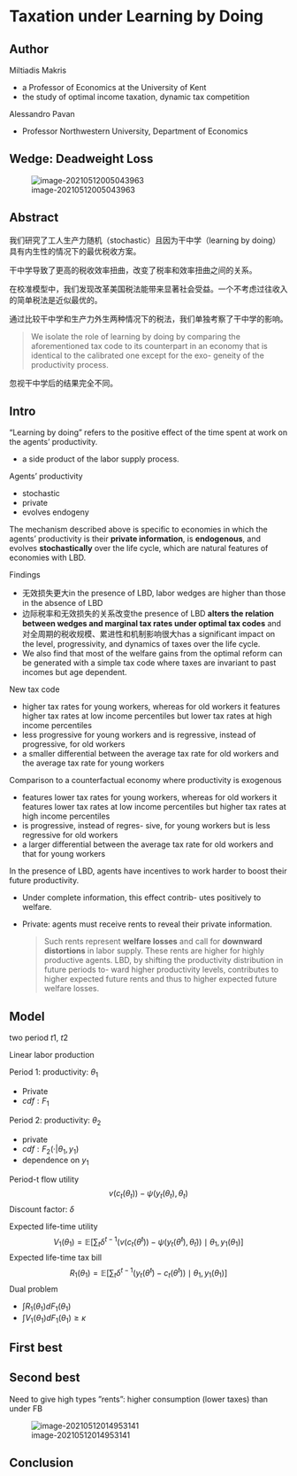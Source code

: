 # Taxation under Learning by Doing

## Author

Miltiadis Makris

* a Professor of Economics at the University of Kent
* the study of optimal income taxation, dynamic tax competition

Alessandro Pavan

* Professor Northwestern University, Department of Economics

## Wedge: Deadweight Loss

![image-20210512005043963](https://gimg2.baidu.com/image_search/src=http%3A%2F%2Fwww.wendangwang.com%2Fpic%2F3e20936c7959f45cf56611b4%2F9-810-jpg_6-1080-0-0-1080.jpg&refer=http%3A%2F%2Fwww.wendangwang.com&app=2002&size=f9999,10000&q=a80&n=0&g=0n&fmt=jpeg?sec=1623343909&t=5e695f264e45fd67ccd1a510d7371fce)

## Abstract

我们研究了工人生产力随机（stochastic）且因为干中学（learning by doing）具有内生性的情况下的最优税收方案。

干中学导致了更高的税收效率扭曲，改变了税率和效率扭曲之间的关系。

在校准模型中，我们发现改革美国税法能带来显著社会受益。一个不考虑过往收入的简单税法是近似最优的。

通过比较干中学和生产力外生两种情况下的税法，我们单独考察了干中学的影响。

> We isolate the role of learning by doing by comparing the aforementioned tax code to its counterpart in an economy that is identical to the calibrated one except for the exo- geneity of the productivity process.

忽视干中学后的结果完全不同。

## Intro

“Learning by doing” refers to the positive effect of the time spent at work on the agents’ productivity. 

* a side product of the labor supply process.

Agents' productivity

* stochastic
* private
* evolves endogeny

The mechanism described above is specific to economies in which the agents’ productivity is their **private information**, is **endogenous**, and evolves **stochastically** over the life cycle, which are natural features of economies with LBD. 

Findings

* 无效损失更大in the presence of LBD, labor wedges are higher than those in the absence of LBD
* 边际税率和无效损失的关系改变the presence of LBD **alters the relation between wedges and marginal tax rates under optimal tax codes** and 对全周期的税收规模、累进性和机制影响很大has a significant impact on the level, progressivity, and dynamics of taxes over the life cycle.
* We also find that most of the welfare gains from the optimal reform can be generated with a simple tax code where taxes are invariant to past incomes but age dependent. 

New tax code

* higher tax rates for young workers, whereas for old workers it features higher tax rates at low income percentiles but lower tax rates at high income percentiles
* less progressive for young workers and is regressive, instead of progressive, for old workers
* a smaller differential between the average tax rate for old workers and the average tax rate for young workers

Comparison to a counterfactual economy where productivity is exogenous

* features lower tax rates for young workers, whereas for old workers it features lower tax rates at low income percentiles but higher tax rates at high income percentiles
* is progressive, instead of regres- sive, for young workers but is less regressive for old workers
* a larger differential between the average tax rate for old workers and that for young workers

In the presence of LBD, agents have incentives to work harder to boost their future productivity. 

* Under complete information, this effect contrib- utes positively to welfare.

* Private: agents must receive rents to reveal their private information.

  > Such rents represent **welfare losses** and call for **downward distortions** in labor supply. These rents are higher for highly productive agents. LBD, by shifting the productivity distribution in future periods to- ward higher productivity levels, contributes to higher expected future rents and thus to higher expected future welfare losses.

## Model

two period $t1,\ t2$

Linear labor production

Period 1: productivity: $\theta_1$

* Private
* $cdf:F_1$

Period 2: productivity: $\theta_2$

* private
* $cdf:F_2(·|\theta_1,y_1)$
* dependence on $y_1$

Period-t flow utility
$$
v\left(c_{t}(\theta_t)\right)-\psi\left(y_{t}(\theta_t), \theta_{t}\right)
$$
Discount factor: $\delta$

Expected life-time utility
$$
V_{1}\left(\theta_{1}\right)=\mathbb{E}\left[\sum_{t} \delta^{t-1}\left(v\left(c_{t}\left(\tilde{\theta}^{t}\right)\right)-\psi\left(y_{t}\left(\tilde{\theta}^{t}\right), \tilde{\theta}_{t}\right)\right) \mid \theta_{1}, y_{1}\left(\theta_{1}\right)\right]
$$
Expected life-time tax bill
$$
R_{1}\left(\theta_{1}\right)=\mathbb{E}\left[\sum_{t} \delta^{t-1}\left(y_{t}\left(\tilde{\theta}^{t}\right)-c_{t}\left(\tilde{\theta}^{t}\right)\right) \mid \theta_{1}, y_{1}\left(\theta_{1}\right)\right]
$$
Dual problem

* $\int R_{1}\left(\theta_{1}\right) d F_{1}\left(\theta_{1}\right)$
* $\int V_{1}\left(\theta_{1}\right) d F_{1}\left(\theta_{1}\right) \geq \kappa$

## First best

## Second best

Need to give high types ”rents”: higher consumption (lower taxes) than under FB

![image-20210512014953141](https://github.com/yangtzesyy/weekly-meeting-of-Yu/blob/main/images/WeChat9e3d8292748ad0912b6d8fff2695813b.png?raw=true)

## Conclusion